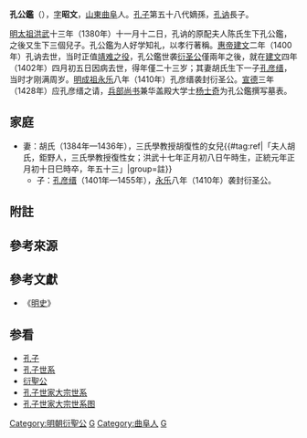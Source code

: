 {{Infobox_officeholder
| name = 孔公鑑
| now =孔子第五十八世嫡長孫
| period =
| Sex = 男
| date of birth =[[明太祖|明太祖]][[洪武|洪武]]十三年十一月十二日<br>1380年12月8日
| date of death =[[建文|建文]]四年四月初五日<br>{{Death date and age|1402|5|6|1380|12|8}}
| different name = 昭文（表字）
| Native place =[[山東省|山東省]][[兖州府|兖州府]][[曲阜縣|曲阜縣]]<br> （今名：[[山東省|山東省]][[曲阜市|曲阜市]]）
| party = 
| place of death =
| place of birth =
| spouse = 
| educate = 胡氏
| past = 
| relatives = 
[[孔子|孔子]] (遠祖)<br>
[[孔克坚|孔克坚]] (曾祖父)<br>
[[孔希学|孔希学]] (祖父)<br>
[[孔讷|孔讷]] (父)<br>
[[孔彦缙|孔彦缙]] (子)<br>
}}
'''孔公鑑'''（{{bd|1380年|12月8日|1402年|5月6日|catIdx=K孔}}），[[表字|字]]'''昭文'''，[[山東|山東]][[曲阜|曲阜]]人。[[孔子|孔子]]第五十八代嫡孫，[[孔讷|孔讷]]長子。

[[明太祖|明太祖]][[洪武|洪武]]十三年（1380年）十一月十二日，孔讷的原配夫人陈氏生下孔公鑑，之後又生下三個兒子{{r|jp|page1=9}}。孔公鑑为人好学知礼，以孝行著稱。[[明惠帝|惠帝]][[建文|建文]]二年（1400年）孔讷去世，当时正值[[靖难之役|靖难之役]]，孔公鑑世袭[[衍圣公|衍圣公]]僅兩年之後，就在[[建文|建文]]四年（1402年）四月初五日因病去世，得年僅二十三岁；其妻胡氏生下一子[[孔彦缙|孔彦缙]]，当时才刚满周岁。[[明成祖|明成祖]][[永樂_(明朝)|永乐]]八年（1410年）孔彦缙袭封衍圣公。[[宣德|宣德]]三年（1428年）应孔彦缙之请，[[兵部尚书|兵部尚书]]兼华盖殿大学士[[杨士奇|杨士奇]]为孔公鑑撰写墓表。

==家庭==
*妻：胡氏（1384年—1436年），三氏學教授胡復性的女兒{{r|jp|page1=9}}{{#tag:ref|「夫人胡氏，鉅野人，三氏學教授復性女；洪武十七年正月初八日午時生，正統元年正月初十日巳時卒，年五十三」|group=註}}
**子：[[孔彦缙|孔彦缙]]（1401年—1455年），[[永樂_(明朝)|永乐]]八年（1410年）袭封衍圣公。

==附註==
{{Reflist|group=註}}

==參考來源==
{{Reflist|2
|refs=
<ref name=jp>{{cite web |title=《孔氏大宗支譜》 |url=https://www.familysearch.org/search/catalog/1089730 |website=[[FamilySearch|FamilySearch]] |access-date=2020-11-17 |archive-date=2021-01-10 |archive-url=https://web.archive.org/web/20210110113003/https://www.familysearch.org/search/catalog/1089730 |dead-url=no }}</ref>
}}

==參考文獻==
*《[[明史|明史]]》

==参看==
*[[孔子|孔子]]
*[[孔子世系|孔子世系]]
*[[衍聖公|衍聖公]]
*[[孔子世家大宗世系|孔子世家大宗世系]]
*[[孔子世家大宗世系图|孔子世家大宗世系图]]

{{start box}}
{{s-before|父[[孔訥|孔訥]]}}
{{s-title|[[衍聖公|衍聖公]]|1400年—1402年}}
{{s-after|子[[孔彥縉|孔彥縉]]}}
{{end box}}

{{衍圣公}}
[[Category:明朝衍聖公|Category:明朝衍聖公]]
[[Category:孔子五十八代孫|G]]
[[Category:曲阜人|Category:曲阜人]]
[[Category:孔姓|G]]